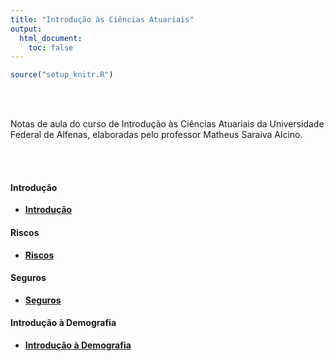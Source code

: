 ```yaml
---
title: "Introdução às Ciências Atuariais"
output:
  html_document:
    toc: false
---
```


```r
source("setup_knitr.R")
```

<br></br>

Notas de aula do curso de Introdução às Ciências Atuariais da Universidade Federal de Alfenas, elaboradas pelo professor Matheus Saraiva Alcino.

<br></br>

#### Introdução

- <a href="https://atuaria.github.io/portalhalley/PDF/IntroducaoAtuaria/ICA_aula_INTRODUCAO.pdf"target="_blank">**Introdução**</a>

#### Riscos

- <a href="https://atuaria.github.io/portalhalley/PDF/IntroducaoAtuaria/ICA_aula_RISCO.pdf"target="_blank">**Riscos**</a>

#### Seguros

- <a href="https://atuaria.github.io/portalhalley/PDF/IntroducaoAtuaria/ICA_aula_SEGUROS.pdf"target="_blank">**Seguros**</a>

#### Introdução à Demografia

- <a href="https://atuaria.github.io/portalhalley/PDF/IntroducaoAtuaria/ICA_aula_Demografia.pdf"target="_blank">**Introdução à Demografia**</a>

<br></br>
<br></br>




